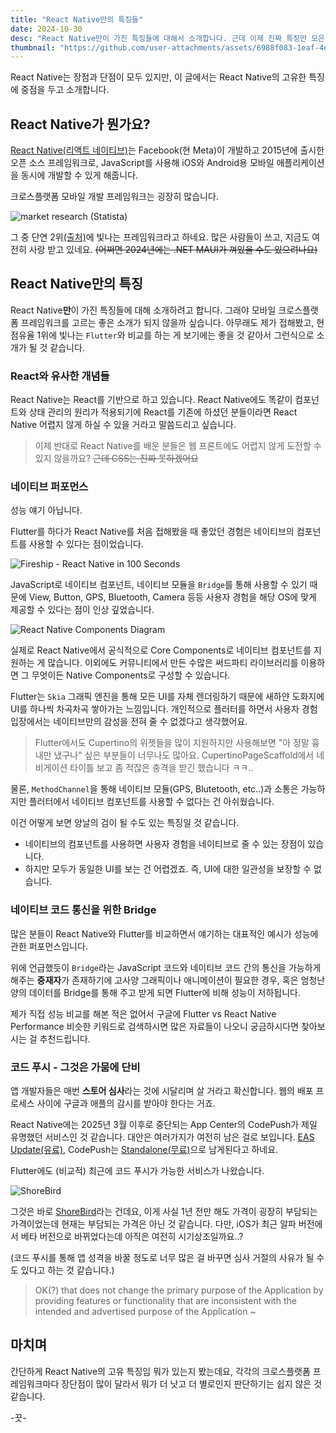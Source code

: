 ```yaml
---
title: "React Native만의 특징들"
date: 2024-10-30
desc: "React Native만이 가진 특징들에 대해서 소개합니다. 근데 이제 진짜 특징만 모은.."
thumbnail: "https://github.com/user-attachments/assets/6988f083-1eaf-4e91-9856-9dca32ed54e5"
---
```


<Callout type="info">
React Native는 장점과 단점이 모두 있지만, 이 글에서는 React Native의 고유한 특징에 중점을 두고 소개합니다.
</Callout>

## React Native가 뭔가요?

[React Native(리액트 네이티브)](https://reactnative.dev/)는 Facebook(현 Meta)이 개발하고 2015년에 출시한 오픈 소스 프레임워크로, JavaScript를 사용해 iOS와 Android용 모바일 애플리케이션을 동시에 개발할 수 있게 해줍니다.

크로스플랫폼 모바일 개발 프레임워크는 굉장히 많습니다.

![market research (Statista)](https://github.com/user-attachments/assets/3da738ef-7331-448f-b82d-f45865f80c57)

그 중 단연 2위[(출처)](https://www.statista.com/statistics/869224/worldwide-software-developer-working-hours/)에 빛나는 프레임워크라고 하네요. 많은 사람들이 쓰고, 지금도 여전히 사랑 받고 있네요. ~~(어쩌면 2024년에는 .NET MAUI가 껴있을 수도 있으려나요)~~

## React Native만의 특징

React Native**만**이 가진 특징들에 대해 소개하려고 합니다. 그래야 모바일 크로스플랫폼 프레임워크를 고르는 좋은 소개가 되지 않을까 싶습니다. 아무래도 제가 접해봤고, 현 점유율 1위에 빛나는 `Flutter`와 비교를 하는 게 보기에는 좋을 것 같아서 그런식으로 소개가 될 것 같습니다.

### React와 유사한 개념들

React Native는 React를 기반으로 하고 있습니다. React Native에도 똑같이 컴포넌트와 상태 관리의 원리가 적용되기에 React를 기존에 하셨던 분들이라면 React Native 어렵지 않게 하실 수 있을 거라고 말씀드리고 싶습니다.

> 이제 반대로 React Native를 배운 분들은 웹 프론트에도 어렵지 않게 도전할 수 있지 않을까요? ~~근데 CSS는 진짜 못하겠어요~~

### 네이티브 퍼포먼스

<Callout type="warn">
성능 얘기 아닙니다.
</Callout>

Flutter를 하다가 React Native를 처음 접해봤을 때 좋았던 경험은 네이티브의 컴포넌트를 사용할 수 있다는 점이었습니다.

![Fireship - React Native in 100 Seconds](https://github.com/user-attachments/assets/5b0450f0-e0ce-47d5-bd54-4c6997b41cb9)

JavaScript로 네이티브 컴포넌트, 네이티브 모듈을 `Bridge`를 통해 사용할 수 있기 때문에 View, Button, GPS, Bluetooth, Camera 등등 사용자 경험을 해당 OS에 맞게 제공할 수 있다는 점이 인상 깊었습니다.

![React Native Components Diagram](https://github.com/user-attachments/assets/0dfee170-86a0-41b8-b17a-2bc41106f8a6)

실제로 React Native에서 공식적으로 Core Components로 네이티브 컴포넌트를 지원하는 게 많습니다. 이외에도 커뮤니티에서 만든 수많은 써드파티 라이브러리를 이용하면 그 무엇이든 Native Components로 구성할 수 있습니다.

Flutter는 `Skia` 그래픽 엔진을 통해 모든 UI를 자체 렌더링하기 때문에 새하얀 도화지에 UI를 하나씩 차곡차곡 쌓아가는 느낌입니다. 개인적으로 플러터를 하면서 사용자 경험 입장에서는 네이티브만의 감성을 전혀 줄 수 없겠다고 생각했어요.

> Flutter에서도 Cupertino의 위젯들을 많이 지원하지만 사용해보면 "아 정말 흉내만 냈구나" 싶은 부분들이 너무나도 많아요. CupertinoPageScaffold에서 네비게이션 타이틀 보고 좀 적잖은 충격을 받긴 했습니다 ㅋㅋ..

물론, `MethodChannel`을 통해 네이티브 모듈(GPS, Blutetooth, etc..)과 소통은 가능하지만 플러터에서 네이티브 컴포넌트를 사용할 수 없다는 건 아쉬웠습니다.

이건 어떻게 보면 양날의 검이 될 수도 있는 특징일 것 같습니다.

- 네이티브의 컴포넌트를 사용하면 사용자 경험을 네이티브로 줄 수 있는 장점이 있습니다.
- 하지만 모두가 동일한 UI를 보는 건 어렵겠죠. 즉, UI에 대한 일관성을 보장할 수 없습니다.

### 네이티브 코드 통신을 위한 Bridge

많은 분들이 React Native와 Flutter를 비교하면서 얘기하는 대표적인 예시가 성능에 관한 퍼포먼스입니다.

위에 언급했듯이 `Bridge`라는 JavaScript 코드와 네이티브 코드 간의 통신을 가능하게 해주는 **중재자**가 존재하기에 고사양 그래픽이나 애니메이션이 필요한 경우, 혹은 엄청난 양의 데이터를 Bridge를 통해 주고 받게 되면 Flutter에 비해 성능이 저하됩니다.

제가 직접 성능 비교를 해본 적은 없어서 구글에 Flutter vs React Native Performance 비슷한 키워드로 검색하시면 많은 자료들이 나오니 궁금하시다면 찾아보시는 걸 추천드립니다.

### 코드 푸시 - 그것은 가뭄에 단비

앱 개발자들은 매번 **스토어 심사**라는 것에 시달리며 살 거라고 확신합니다. 웹의 배포 프로세스 사이에 구글과 애플의 감시를 받아야 한다는 거죠.

React Native에는 2025년 3월 이후로 중단되는 App Center의 CodePush가 제일 유명했던 서비스인 것 같습니다. 대안은 여러가지가 여전히 남은 걸로 보입니다. [EAS Update(유료)](https://docs.expo.dev/eas-update/introduction/), CodePush는 [Standalone(무료)](https://github.com/microsoft/code-push-server)으로 남게된다고 하네요.

Flutter에도 (비교적) 최근에 코드 푸시가 가능한 서비스가 나왔습니다.

![ShoreBird](https://github.com/user-attachments/assets/c674c388-91ab-4e87-b389-ddd7dc5096a4)

그것은 바로 [ShoreBird](https://shorebird.dev/)라는 건데요, 이게 사실 1년 전만 해도 가격이 굉장히 부담되는 가격이었는데 현재는 부담되는 가격은 아닌 것 같습니다. 다만, iOS가 최근 알파 버전에서 베타 버전으로 바뀌었다는데 아직은 여전히 시기상조일까요..?

(코드 푸시를 통해 앱 성격을 바꿀 정도로 너무 많은 걸 바꾸면 심사 거절의 사유가 될 수도 있다고 하는 것 같습니다.)

> OK(?) that does not change the primary purpose of the Application by providing features or functionality that are inconsistent with the intended and advertised purpose of the Application ~

## 마치며

간단하게 React Native의 고유 특징임 뭐가 있는지 봤는데요, 각각의 크로스플랫폼 프레임워크마다 장단점이 많이 달라서 뭐가 더 낫고 더 별로인지 판단하기는 쉽지 않은 것 같습니다.

-끗-
